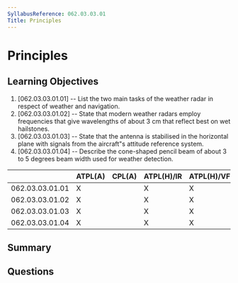 ```yaml
---
SyllabusReference: 062.03.03.01
Title: Principles
---
```


# Principles

## Learning Objectives

1. [062.03.03.01.01] -- List the two main tasks of the weather radar in respect
   of weather and navigation.
2. [062.03.03.01.02] -- State that modern weather radars employ frequencies that
   give wavelengths of about 3 cm that reflect best on wet hailstones.
3. [062.03.03.01.03] -- State that the antenna is stabilised in the horizontal
   plane with signals from the aircraft"s attitude reference system.
4. [062.03.03.01.04] -- Describe the cone-shaped pencil beam of about 3 to 5
   degrees beam width used for weather detection.

|                 | ATPL(A) | CPL(A) | ATPL(H)/IR | ATPL(H)/VFR | CPL(H) | IR  | CBIR(A) |
| --------------- | ------- | ------ | ---------- | ----------- | ------ | --- | ------- |
| 062.03.03.01.01 | X       |        | X          | X           |        | X   | X       |
| 062.03.03.01.02 | X       |        | X          | X           |        | X   | X       |
| 062.03.03.01.03 | X       |        | X          | X           |        | X   | X       |
| 062.03.03.01.04 | X       |        | X          | X           |        | X   | X       |

## Summary

## Questions
